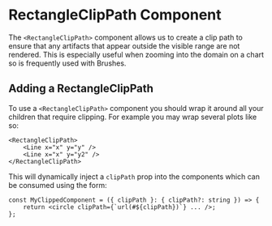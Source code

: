 
<Meta title="Components/RectangleClipPath" />

# RectangleClipPath Component

The `<RectangleClipPath>` component allows us to create a clip path to ensure that any artifacts that appear outside the visible range are not rendered. This is especially useful when zooming into the domain on a chart so is frequently used with Brushes.

<Canvas>
    <Story id="components-rectangleclippath--default" />
</Canvas>

## Adding a RectangleClipPath

To use a `<RectangleClipPath>` component you should wrap it around all your children that require clipping. For example you may wrap several plots like so:

```
<RectangleClipPath>
    <Line x="x" y="y" />
    <Line x="x" y="y2" />
</RectangleClipPath>
```

This will dynamically inject a `clipPath` prop into the components which can be consumed using the form:

```
const MyClippedComponent = ({ clipPath }: { clipPath?: string }) => {
    return <circle clipPath={`url(#${clipPath})`} ... />;
};
```
